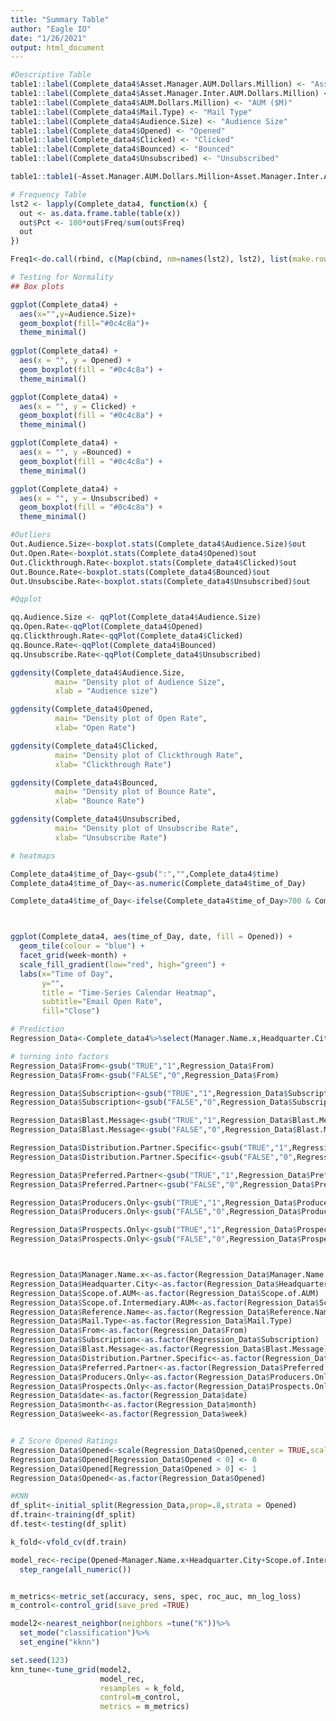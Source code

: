 ```yaml
---
title: "Summary Table"
author: "Eagle IO"
date: "1/26/2021"
output: html_document
---
```




```r
#Descriptive Table
table1::label(Complete_data4$Asset.Manager.AUM.Dollars.Million) <- "Asset Manager AUM ($M)"
table1::label(Complete_data4$Asset.Manager.Inter.AUM.Dollars.Million) <- "Asset Manager Intermediary AUM ($M)"
table1::label(Complete_data4$AUM.Dollars.Million) <- "AUM ($M)"
table1::label(Complete_data4$Mail.Type) <- "Mail Type"
table1::label(Complete_data4$Audience.Size) <- "Audience Size"
table1::label(Complete_data4$Opened) <- "Opened"
table1::label(Complete_data4$Clicked) <- "Clicked"
table1::label(Complete_data4$Bounced) <- "Bounced"
table1::label(Complete_data4$Unsubscribed) <- "Unsubscribed"

table1::table1(~Asset.Manager.AUM.Dollars.Million+Asset.Manager.Inter.AUM.Dollars.Million+AUM.Dollars.Million+Mail.Type+  Audience.Size+Opened+Clicked+Bounced+Unsubscribed | Manager.Name.x, data=Complete_data4)

```


```r
# Frequency Table
lst2 <- lapply(Complete_data4, function(x) {
  out <- as.data.frame.table(table(x))
  out$Pct <- 100*out$Freq/sum(out$Freq)
  out
})

Freq1<-do.call(rbind, c(Map(cbind, nm=names(lst2), lst2), list(make.row.names = FALSE)))

```


```r
# Testing for Normality
## Box plots

ggplot(Complete_data4) +
  aes(x="",y=Audience.Size)+
  geom_boxplot(fill="#0c4c8a")+
  theme_minimal()
  
ggplot(Complete_data4) +
  aes(x = "", y = Opened) +
  geom_boxplot(fill = "#0c4c8a") +
  theme_minimal()

ggplot(Complete_data4) +
  aes(x = "", y = Clicked) +
  geom_boxplot(fill = "#0c4c8a") +
  theme_minimal()

ggplot(Complete_data4) +
  aes(x = "", y =Bounced) +
  geom_boxplot(fill = "#0c4c8a") +
  theme_minimal()

ggplot(Complete_data4) +
  aes(x = "", y = Unsubscribed) +
  geom_boxplot(fill = "#0c4c8a") +
  theme_minimal()

#Outliers
Out.Audience.Size<-boxplot.stats(Complete_data4$Audience.Size)$out
Out.Open.Rate<-boxplot.stats(Complete_data4$Opened)$out
Out.Clickthrough.Rate<-boxplot.stats(Complete_data4$Clicked)$out
Out.Bounce.Rate<-boxplot.stats(Complete_data4$Bounced)$out
Out.Unsubscibe.Rate<-boxplot.stats(Complete_data4$Unsubscribed)$out

```

```r
#Qqplot

qq.Audience.Size <- qqPlot(Complete_data4$Audience.Size)
qq.Open.Rate<-qqPlot(Complete_data4$Opened)
qq.Clickthrough.Rate<-qqPlot(Complete_data4$Clicked)
qq.Bounce.Rate<-qqPlot(Complete_data4$Bounced)
qq.Unsubscribe.Rate<-qqPlot(Complete_data4$Unsubscribed)

ggdensity(Complete_data4$Audience.Size,
          main= "Density plot of Audience Size",
          xlab = "Audience size")

ggdensity(Complete_data4$Opened,
          main= "Density plot of Open Rate",
          xlab= "Open Rate")

ggdensity(Complete_data4$Clicked,
          main= "Density plot of Clickthrough Rate",
          xlab= "Clickthrough Rate")

ggdensity(Complete_data4$Bounced,
          main= "Density plot of Bounce Rate",
          xlab= "Bounce Rate")

ggdensity(Complete_data4$Unsubscribed,
          main= "Density plot of Unsubscribe Rate",
          xlab= "Unsubscribe Rate")


```







```r
# heatmaps

Complete_data4$time_of_Day<-gsub(":","",Complete_data4$time)
Complete_data4$time_of_Day<-as.numeric(Complete_data4$time_of_Day)

Complete_data4$time_of_Day<-ifelse(Complete_data4$time_of_Day>700 & Complete_data4$time_of_Day<=1100,"Morning",ifelse(Complete_data4$time_of_Day>1101 & Complete_data4$time_of_Day<=1500,"Mid-Day",ifelse(Complete_data4$time_of_Day>1501 & Complete_data4$time_of_Day<=1900,"Afternoon",ifelse(Complete_data4$time_of_Day>1901,"After Business Hours",ifelse(Complete_data4$time_of_Day<700,"After Business Hours","")))))



ggplot(Complete_data4, aes(time_of_Day, date, fill = Opened)) +
  geom_tile(colour = "blue") +
  facet_grid(week~month) +
  scale_fill_gradient(low="red", high="green") +
  labs(x="Time of Day",
       y="",
       title = "Time-Series Calendar Heatmap",
       subtitle="Email Open Rate",
       fill="Close")
```






```r
# Prediction
Regression_Data<-Complete_data4%>%select(Manager.Name.x,Headquarter.City,Scope.of.AUM:Asset.Manager.Inter.AUM.Dollars.Million,Reference.Name,From,Mail.Type,Subscription:Prospects.Only,date,month,week,Opened:Unsubscribed)

# turning into factors
Regression_Data$From<-gsub("TRUE","1",Regression_Data$From)
Regression_Data$From<-gsub("FALSE","0",Regression_Data$From)

Regression_Data$Subscription<-gsub("TRUE","1",Regression_Data$Subscription)
Regression_Data$Subscription<-gsub("FALSE","0",Regression_Data$Subscription)

Regression_Data$Blast.Message<-gsub("TRUE","1",Regression_Data$Blast.Message)
Regression_Data$Blast.Message<-gsub("FALSE","0",Regression_Data$Blast.Message)

Regression_Data$Distribution.Partner.Specific<-gsub("TRUE","1",Regression_Data$Distribution.Partner.Specific)
Regression_Data$Distribution.Partner.Specific<-gsub("FALSE","0",Regression_Data$Distribution.Partner.Specific)

Regression_Data$Preferred.Partner<-gsub("TRUE","1",Regression_Data$Preferred.Partner)
Regression_Data$Preferred.Partner<-gsub("FALSE","0",Regression_Data$Preferred.Partner)

Regression_Data$Producers.Only<-gsub("TRUE","1",Regression_Data$Producers.Only)
Regression_Data$Producers.Only<-gsub("FALSE","0",Regression_Data$Producers.Only)

Regression_Data$Prospects.Only<-gsub("TRUE","1",Regression_Data$Prospects.Only)
Regression_Data$Prospects.Only<-gsub("FALSE","0",Regression_Data$Prospects.Only)



Regression_Data$Manager.Name.x<-as.factor(Regression_Data$Manager.Name.x)
Regression_Data$Headquarter.City<-as.factor(Regression_Data$Headquarter.City)
Regression_Data$Scope.of.AUM<-as.factor(Regression_Data$Scope.of.AUM)
Regression_Data$Scope.of.Intermediary.AUM<-as.factor(Regression_Data$Scope.of.Intermediary.AUM)
Regression_Data$Reference.Name<-as.factor(Regression_Data$Reference.Name)
Regression_Data$Mail.Type<-as.factor(Regression_Data$Mail.Type)
Regression_Data$From<-as.factor(Regression_Data$From)
Regression_Data$Subscription<-as.factor(Regression_Data$Subscription)
Regression_Data$Blast.Message<-as.factor(Regression_Data$Blast.Message)
Regression_Data$Distribution.Partner.Specific<-as.factor(Regression_Data$Distribution.Partner.Specific)
Regression_Data$Preferred.Partner<-as.factor(Regression_Data$Preferred.Partner)
Regression_Data$Producers.Only<-as.factor(Regression_Data$Producers.Only)
Regression_Data$Prospects.Only<-as.factor(Regression_Data$Prospects.Only)
Regression_Data$date<-as.factor(Regression_Data$date)
Regression_Data$month<-as.factor(Regression_Data$month)
Regression_Data$week<-as.factor(Regression_Data$week)


# Z Score Opened Ratings
Regression_Data$Opened<-scale(Regression_Data$Opened,center = TRUE,scale = TRUE)
Regression_Data$Opened[Regression_Data$Opened < 0] <- 0
Regression_Data$Opened[Regression_Data$Opened > 0] <- 1 
Regression_Data$Opened<-as.factor(Regression_Data$Opened)

#KNN
df_split<-initial_split(Regression_Data,prop=.8,strata = Opened)
df.train<-training(df_split)
df.test<-testing(df_split)

k_fold<-vfold_cv(df.train)

model_rec<-recipe(Opened~Manager.Name.x+Headquarter.City+Scope.of.Intermediary.AUM+Scope.of.AUM+From+Mail.Type+Subscription+Distribution.Partner.Specific+Preferred.Partner+Producers.Only+Prospects.Only, df.train) %>%
  step_range(all_numeric())


m_metrics<-metric_set(accuracy, sens, spec, roc_auc, mn_log_loss)
m_control<-control_grid(save_pred =TRUE)

model2<-nearest_neighbor(neighbors =tune("K"))%>%
  set_mode("classification")%>%
  set_engine("kknn")

set.seed(123)
knn_tune<-tune_grid(model2,  
                    model_rec,
                    resamples = k_fold,
                    control=m_control,
                    metrics = m_metrics)




```





